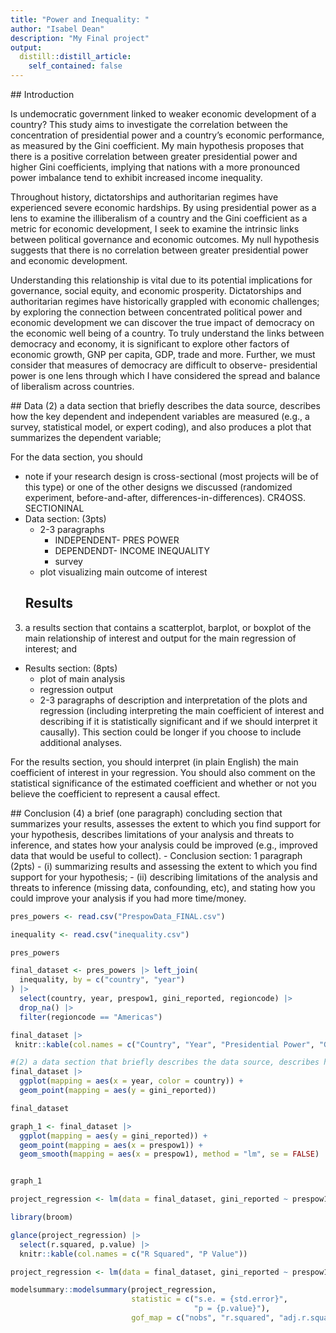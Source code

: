 ```yaml
---
title: "Power and Inequality: "
author: "Isabel Dean"
description: "My Final project"
output:
  distill::distill_article:
    self_contained: false
---
```


  ## Introduction

Is undemocratic government linked to weaker economic development of a country? This study aims to investigate the correlation between the concentration of presidential power and a country's economic performance, as measured by the Gini coefficient. My main hypothesis proposes that there is a positive correlation between greater presidential power and higher Gini coefficients, implying that nations with a more pronounced power imbalance tend to exhibit increased income inequality.

Throughout history, dictatorships and authoritarian regimes have experienced severe economic hardships. By using presidential power as a lens to examine the illiberalism of a country and the Gini coefficient as a metric for economic development, I seek to examine the intrinsic links between political governance and economic outcomes. My null hypothesis suggests that there is no correlation between greater presidential power and economic development.

Understanding this relationship is vital due to its potential implications for governance, social equity, and economic prosperity. Dictatorships and authoritarian regimes have historically grappled with economic challenges; by exploring the connection between concentrated political power and economic development we can discover the true impact of democracy on the economic well being of a country. To truly understand the links between democracy and economy, it is significant to explore other factors of economic growth, GNP per capita, GDP, trade and more. Further, we must consider that measures of democracy are difficult to observe- presidential power is one lens through which I have considered the spread and balance of liberalism across countries. 


  ## Data
(2) a data section that briefly describes the data source, describes how the key dependent and independent variables are measured (e.g., a survey, statistical model, or expert coding), and also produces a plot that summarizes the dependent variable; 

For the data section, you should 

- note if your research design is cross-sectional (most projects will be of this type) or one of the other designs we discussed (randomized experiment, before-and-after, differences-in-differences). CR4OSS. SECTIONINAL
- Data section: (3pts)
    - 2-3 paragraphs
        - INDEPENDENT- PRES POWER
        - DEPENDENDT- INCOME INEQUALITY
        - survey
    - plot visualizing main outcome of interest


  ## Results
(3) a results section that contains a scatterplot, barplot, or boxplot of the main relationship of interest and output for the main regression of interest; and 

- Results section: (8pts)
    - plot of main analysis
    - regression output
    - 2-3 paragraphs of description and interpretation of the plots and regression (including interpreting the main coefficient of interest and describing if it is statistically significant and if we should interpret it causally). This section could be longer if you choose to include additional analyses.
    
For the results section, you should interpret (in plain English) the main coefficient of interest in your regression. You should also comment on the statistical significance of the estimated coefficient and whether or not you believe the coefficient to represent a causal effect.

  ## Conclusion
(4) a brief (one paragraph) concluding section that summarizes your results, assesses the extent to which you find support for your hypothesis, describes limitations of your analysis and threats to inference, and states how your analysis could be improved (e.g., improved data that would be useful to collect).
- Conclusion section: 1 paragraph (2pts)
    - (i) summarizing results and assessing the extent to which you find support for your hypothesis;
    - (ii) describing limitations of the analysis and threats to inference (missing data, confounding, etc), and stating how you could improve your analysis if you had more time/money.



```r
pres_powers <- read.csv("PrespowData_FINAL.csv")

inequality <- read.csv("inequality.csv")

pres_powers

final_dataset <- pres_powers |> left_join(
  inequality, by = c("country", "year")
) |>
  select(country, year, prespow1, gini_reported, regioncode) |>
  drop_na() |>
  filter(regioncode == "Americas")

final_dataset |>
 knitr::kable(col.names = c("Country", "Year", "Presidential Power", "Gini Coefficient", "Continent"))

```

```r
#(2) a data section that briefly describes the data source, describes how the key dependent and independent variables are measured (e.g., a survey, statistical model, or expert coding), and also produces a plot that summarizes the dependent variable; 
final_dataset |>
  ggplot(mapping = aes(x = year, color = country)) +
  geom_point(mapping = aes(y = gini_reported))

final_dataset
```

```r
graph_1 <- final_dataset |>
  ggplot(mapping = aes(y = gini_reported)) +
  geom_point(mapping = aes(x = prespow1)) +
  geom_smooth(mapping = aes(x = prespow1), method = "lm", se = FALSE)


graph_1
```
```r
project_regression <- lm(data = final_dataset, gini_reported ~ prespow1)
```

```r
library(broom)

glance(project_regression) |>
  select(r.squared, p.value) |>
  knitr::kable(col.names = c("R Squared", "P Value"))
```

```r
project_regression <- lm(data = final_dataset, gini_reported ~ prespow1)

modelsummary::modelsummary(project_regression,
                           statistic = c("s.e. = {std.error}",
                                         "p = {p.value}"),
                           gof_map = c("nobs", "r.squared", "adj.r.squared"))
```


